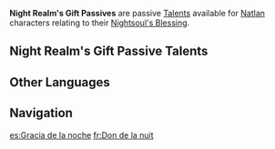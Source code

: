 {{Stub}}
{{Terminology Infobox
|type         = Passive Talents
}}
'''Night Realm's Gift Passives''' are passive [[Talent]]s available for [[Natlan]] characters relating to their [[Nightsoul's Blessing]].

==Night Realm's Gift Passive Talents==
{{Talents by Category Table|Night Realm's Gift Passives|notype=1}}

==Other Languages==
{{Other Languages
|en       = Night Realm's Gift
|zhs      = 夜域赐礼
|zhs_rm   = 
|zht      = 夜域賜禮
|zht_rm   = 
|zh_tl    = 
|ja       = 夜域の賜物
|ja_rm    = Yaiki no Tamamono{{Assumed}}
|ja_tl    = Night Realm's Gift
|ko       = 밤 영역<->의 선물
|ko_rm    = 
|ko_tl    = 
|es       = Gracia de la noche
|es_tl    = Gift of the Night
|fr       = Don de la nuit
|fr_tl    = Gift of the Night
|ru       = Дар владений ночи
|ru_tl    = 
|th       = Night Realm's Gift
|vi       = Món Quà Dạ Vực
|vi_tl    = 
|de       = Geschenk des Nachtreichs
|de_tl    = Night Realm's Gift
|id       = Night Realm's Gift
|pt       = Presente do Reino da Noite
|pt_tl    = 
|tr       = Gece Diyarının Armağanı
|tr_tl    = 
|it       = Dono del Reame notturno
|it_tl    = 
}}

==Navigation==
{{Talent Type Navbox}}

[[Category:Night Realm's Gift Passives| ]]

[[es:Gracia de la noche]]
[[fr:Don de la nuit]]